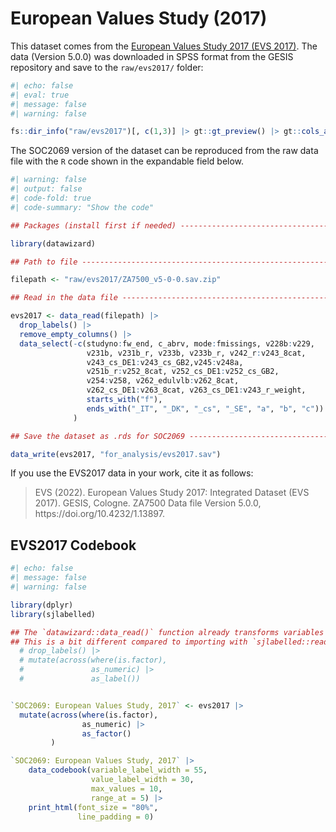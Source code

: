 
# European Values Study (2017)

This dataset comes from the [European Values Study 2017 (EVS 2017)](https://search.gesis.org/research_data/ZA7500?doi=10.4232/1.13897). The data (Version 5.0.0) was downloaded in SPSS format from the GESIS repository and save to the `raw/evs2017/` folder:


```r
#| echo: false
#| eval: true
#| message: false
#| warning: false

fs::dir_info("raw/evs2017")[, c(1,3)] |> gt::gt_preview() |> gt::cols_align(align = "left") |> gt::tab_options(table.width = "70%")

```

The SOC2069 version of the dataset can be reproduced from the raw data file with the `R` code shown in the expandable field below.

```r
#| warning: false
#| output: false
#| code-fold: true
#| code-summary: "Show the code"

## Packages (install first if needed) ----------------------------------------------------------------------------------------

library(datawizard)

## Path to file --------------------------------------------------------------------------------------------------------------

filepath <- "raw/evs2017/ZA7500_v5-0-0.sav.zip"

## Read in the data file -----------------------------------------------------------------------------------------------------

evs2017 <- data_read(filepath) |> 
  drop_labels() |>
  remove_empty_columns() |> 
  data_select(-c(studyno:fw_end, c_abrv, mode:fmissings, v228b:v229,
                 v231b, v231b_r, v233b, v233b_r, v242_r:v243_8cat,
                 v243_cs_DE1:v243_cs_GB2,v245:v248a,
                 v251b_r:v252_8cat, v252_cs_DE1:v252_cs_GB2,
                 v254:v258, v262_edulvlb:v262_8cat,
                 v262_cs_DE1:v263_8cat, v263_cs_DE1:v243_r_weight,
                 starts_with("f"),
                 ends_with("_IT", "_DK", "_cs", "_SE", "a", "b", "c"))
              )

## Save the dataset as .rds for SOC2069 --------------------------------------------------------------------------------------

data_write(evs2017, "for_analysis/evs2017.sav")

```

If you use the EVS2017 data in your work, cite it as follows:

 > EVS (2022). European Values Study 2017: Integrated Dataset (EVS 2017). GESIS, Cologne. ZA7500 Data file Version 5.0.0, https://doi.org/10.4232/1.13897.

## EVS2017 Codebook

```r
#| echo: false
#| message: false
#| warning: false

library(dplyr)
library(sjlabelled)

## The `datawizard::data_read()` function already transforms variables into factors more efficiently than `sjlabelled::read_spss()`, but for the `data_codebook()` we would like to have the Values listed as well as the Value Labels, so we need to transform the factors back to numeric and then into factors again.
## This is a bit different compared to importing with `sjlabelled::read_spss()`, when we would do:
  # drop_labels() |>
  # mutate(across(where(is.factor), 
  #               as_numeric) |> 
  #               as_label()) 


`SOC2069: European Values Study, 2017` <- evs2017 |> 
  mutate(across(where(is.factor), 
                as_numeric) |> 
                as_factor()
         )

`SOC2069: European Values Study, 2017` |> 
    data_codebook(variable_label_width = 55, 
                  value_label_width = 30,
                  max_values = 10,
                  range_at = 5) |> 
    print_html(font_size = "80%",
               line_padding = 0)
```